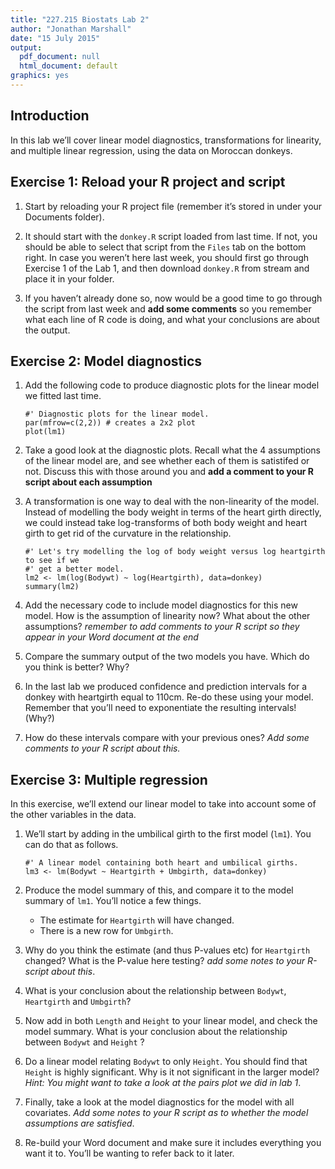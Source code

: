 ```yaml
---
title: "227.215 Biostats Lab 2"
author: "Jonathan Marshall"
date: "15 July 2015"
output:
  pdf_document: null
  html_document: default
graphics: yes
---
```


## Introduction ##

In this lab we'll cover linear model diagnostics, transformations for linearity, and multiple linear regression, using the data on Moroccan donkeys.

## Exercise 1: Reload your R project and script ##

1. Start by reloading your R project file (remember it's stored in under your Documents folder).

2. It should start with the `donkey.R` script loaded from last time. If not, you should be able to select that script from the `Files` tab on the bottom right. In case you weren't here last week, you should first go through Exercise 1 of the Lab 1, and then download `donkey.R` from stream and place it in your folder.

3. If you haven't already done so, now would be a good time to go through the script from last week and **add some comments** so you remember what each line of R code is doing, and what your conclusions are about the output.

## Exercise 2: Model diagnostics ##

1. Add the following code to produce diagnostic plots for the linear model we fitted last time.

    ```
    #' Diagnostic plots for the linear model.
    par(mfrow=c(2,2)) # creates a 2x2 plot
    plot(lm1)
    ```

2. Take a good look at the diagnostic plots. Recall what the 4 assumptions of the linear model are, and see whether each of them is satistifed or not. Discuss this with those around you and **add a comment to your R script about each assumption**

3. A transformation is one way to deal with the non-linearity of the model. Instead of modelling the body weight in terms of the heart girth directly, we could instead take log-transforms of both body weight and heart girth to get rid of the curvature in the relationship.

    ```
    #' Let's try modelling the log of body weight versus log heartgirth to see if we
    #' get a better model.
    lm2 <- lm(log(Bodywt) ~ log(Heartgirth), data=donkey)
    summary(lm2)
    ```

4. Add the necessary code to include model diagnostics for this new model. How is the assumption of linearity now? What about the other assumptions? *remember to add comments to your R script so they appear in your Word document at the end*

5. Compare the summary output of the two models you have. Which do you think is better? Why?

6. In the last lab we produced confidence and prediction intervals for a donkey with heartgirth equal to 110cm. Re-do these using your model. Remember that you'll need to exponentiate the resulting intervals! (Why?)

7. How do these intervals compare with your previous ones? *Add some comments to your R script about this.*

## Exercise 3: Multiple regression ##

In this exercise, we'll extend our linear model to take into account some of the other variables in the data.

1. We'll start by adding in the umbilical girth to the first model (`lm1`). You can do that as follows.

    ```
    #' A linear model containing both heart and umbilical girths.
    lm3 <- lm(Bodywt ~ Heartgirth + Umbgirth, data=donkey)
    ```
2. Produce the model summary of this, and compare it to the model summary of `lm1`. You'll notice a few things.
    * The estimate for `Heartgirth` will have changed.
    * There is a new row for `Umbgirth`.

3. Why do you think the estimate (and thus P-values etc) for `Heartgirth` changed?  What is the P-value here testing? *add some notes to your R-script about this*.

4. What is your conclusion about the relationship between `Bodywt`, `Heartgirth` and `Umbgirth`?

5. Now add in both `Length` and `Height` to your linear model, and check the model summary. What is your conclusion about the relationship between `Bodywt` and `Height` ?

6. Do a linear model relating `Bodywt` to only `Height`. You should find that `Height` is highly significant. Why is it not significant in the larger model? *Hint: You might want to take a look at the pairs plot we did in lab 1*.

7. Finally, take a look at the model diagnostics for the model with all covariates. *Add some notes to your R script as to whether the model assumptions are satisfied*.

8. Re-build your Word document and make sure it includes everything you want it to. You'll be wanting to refer back to it later.
